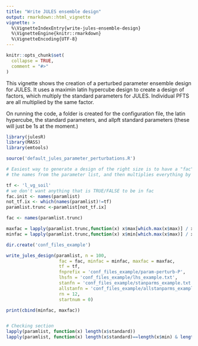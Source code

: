 ```yaml
---
title: "Write JULES ensemble design"
output: rmarkdown::html_vignette
vignette: >
  %\VignetteIndexEntry{write-jules-ensemble-design}
  %\VignetteEngine{knitr::rmarkdown}
  %\VignetteEncoding{UTF-8}
---
```


```r
knitr::opts_chunk$set(
  collapse = TRUE,
  comment = "#>"
)
```

This vignette shows the creation of a perturbed parameter ensemble design for JULES. It uses a maximin latin hypercube design to create a design of factors, which multiply the standard parameters for JULES. Individual PFTS are all multiplied by the same factor.

On running the code, a folder is created for the configuration file, the latin hypercube, the standard parameters, and allpft standard parameters (these will just be 1s at the moment.)


```r
library(julesR)
library(MASS)
library(emtools)
```


```r
source('default_jules_parameter_perturbations.R')

# Easiest way to generate a design of the right size is to have a "fac" which takes
# the names from the parameter list, and then multiplies everything by 0.5 or 2

tf <- 'l_vg_soil'
# we don't want anything that is TRUE/FALSE to be in fac
fac.init <- names(paramlist)
not_tf.ix <- which(names(paramlist)!=tf)
paramlist.trunc <-paramlist[not_tf.ix]

fac <- names(paramlist.trunc)

maxfac = lapply(paramlist.trunc,function(x) x$max[which.max(x$max)] / x$standard[which.max(x$max)])
minfac = lapply(paramlist.trunc,function(x) x$min[which.max(x$max)] / x$standard[which.max(x$max)])

dir.create('conf_files_example')

write_jules_design(paramlist, n = 100,
                    fac = fac, minfac = minfac, maxfac = maxfac,
                    tf = tf,
                    fnprefix = 'conf_files_example/param-perturb-P',
                    lhsfn = 'conf_files_example/lhs_example.txt',
                    stanfn = 'conf_files_example/stanparms_example.txt',
                    allstanfn = 'conf_files_example/allstanparms_example.txt',
                    rn = 12,
                    startnum = 0)

print(cbind(minfac, maxfac))


# Checking section
lapply(paramlist, function(x) length(x$standard))
lapply(paramlist, function(x) length(x$standard)==length(x$min) & length(x$standard)==length(x$max))



```

